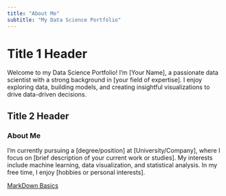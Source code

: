 ```yaml
---
title: "About Me"
subtitle: "My Data Science Portfolio"
---
```


# Title 1 Header

Welcome to my Data Science Portfolio! I'm [Your Name], a passionate data scientist with a strong background in [your field of expertise]. I enjoy exploring data, building models, and creating insightful visualizations to drive data-driven decisions.

## Title 2 Header

### About Me

I'm currently pursuing a [degree/position] at [University/Company], where I focus on [brief description of your current work or studies]. My interests include machine learning, data visualization, and statistical analysis. In my free time, I enjoy [hobbies or personal interests].

[MarkDown Basics](https://quarto.org/docs/authoring/markdown-basics.html#links-images)